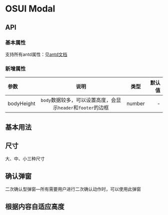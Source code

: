 
<Meta title="Modal"  />

# OSUI Modal

## API

### 基本属性

支持所有antd属性：见[antd文档](https://ant.design/components/modal-cn/#API)

### 新增属性

|参数|说明|类型|默认值|
|:---|:----:|:---:|------:|
|bodyHeight|`body`数据较多，可以设置高度，会显示`header`和`footer`的边框|number|-|

## 基本用法

<Preview>
  <Story name="Demo" story={stories.Demo} />
</Preview>

## 尺寸

大、中、小三种尺寸

<Preview>
  <Story name="Size" story={stories.Size} />
</Preview>

## 确认弹窗

二次确认型弹窗—所有需要用户进行二次确认动作时，可以使用此弹窗

<Preview>
  <Story name="Confirm" story={stories.Confirm} />
</Preview>

## 根据内容自适应高度

<Preview>
  <Story name="Auto Height" story={stories.AutoHeight} />
</Preview>
